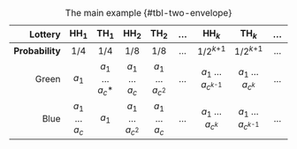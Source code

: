 | Lottery | [H]{.text-red}H~1~ | [T]{.text-red}H~1~ | [H]{.text-red}H~2~ | [T]{.text-red}H~2~ | … | [H]{.text-red}H~*k*~ | [T]{.text-red}H~*k*~ | … |
|----:|:--:|:--:|:--:|:--:|:--:|:--:|:--:|:--:|
| **Probability** | 1/4 | 1/4 | 1/8 | 1/8 | … | 1/2^*k*+1^ |  1/2^*k*+1^ | … |
| [Green]{.text-green}  | *a*~1~ | *a*~1~ … *a*~*c*~* | *a*~1~ … *a*~*c*~ | *a*~1~ … *a*~*c*^2^~ | … | *a*~1~ … *a*~*c*^*k*-1^~ | *a*~1~ … *a*~*c*^*k*^~ | … |
| [Blue]{.text-blue}  | *a*~1~ … *a*~*c*~ | *a*~1~ | *a*~1~ … *a*~*c*^2^~ | *a*~1~ … *a*~*c*~ | … | *a*~1~ … *a*~*c*^*k*^~ | *a*~1~ … *a*~*c*^*k*-1^~ | … |

: The main example {#tbl-two-envelope}